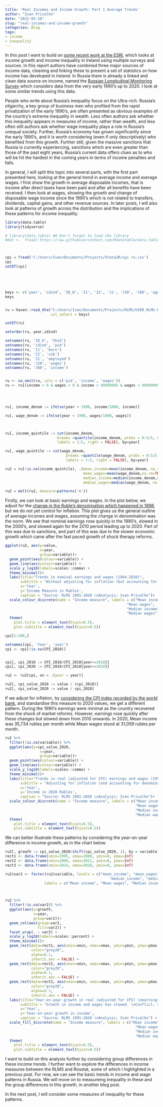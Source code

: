 ```yaml
---
title: 'Real Incomes and Income Growth: Part 1 Average Trends'
author: "Ivan Privalko"
date: "2022-03-10"
slug: "real-incomes-and-income-growth"
categories: Blog
tags:
- income
- inequality
---
```


In this post I want to build on [some recent work at the ESRI](https://www.esri.ie/publications/poverty-income-inequality-and-living-standards-in-ireland-0), which looks at income growth and income inequality  in Ireland using multiple surveys and sources. 
In this report authors have combined three major sources of income data, cleaning and linking these to present a set of statistics on how income has developed in Ireland.
In Russia there is already a linked and clean data source on income, named the [Russian Longitudinal Monitoring Survey](https://rlms-hse.cpc.unc.edu/) which considers data from the very early 1990's up to 2020. 
I look at some similar trends using this data.


People who write about Russia's inequality focus on the Ultra-rich. 
Russia's oligarchy, a key group of business men who profited from the rapid privatization of the early 1990's, are often presented as obvious examples of the country's extreme inequality in wealth.
Less often authors ask whether this inequality appears in measures of income, rather than wealth, and less often still authors ask whether wage inequality plays a role in Russia's unequal society. 
Further, Russia's economy has grown significantly since the early 1990's, and it is worth considering (even if only descriptively) who benefited from this growth.
Further still, given the massive sanctions that Russia is currently experiencing, sanctions which are even greater than those of the past eight years, Russia's current data offers clues as to who will be hit the hardest in the coming years in terms of income penalties and falls. 

In general, I will split this topic into several parts, with the first part presented here, looking at the general trend in average income and average wages.
I first show the growth in average disposable incomes, that is income after direct taxes have been paid and after all benefits have been received. 
I then look at wages, showing the growth and change of disposable wage income since the 1990's which is not related to transfers, dividends, capital gains, and other revenue sources.
In later posts, I will also look at patterns of growth across the distribution and the implications of these patterns for income inequality. 



```r

library(data.table)
library(tidyverse)

# library(data.table) ## Don't forget to load the library
#dat <-  fread('https://raw.githubusercontent.com/Rdatatable/data.table/master/vignettes/flights14.csv')



cpi = fread('C:/Users/Ivan/Documents/Projects/Stata2R/cpi ru.csv')
cpi
setDT(cpi)





keys <- c('year', 'idind', 'ID_H', 'I1', 'I2', 'J1', 'J10', 'J60', 'age')
keys


ru = haven::read_dta("C:/Users/Ivan/Documents/Projects/RLMS/USER_RLMS-HSE_IND_1994_2020_v3_eng.dta",
                     col_select = keys)

setDT(ru)

setorder(ru, year,idind) 

setnames(ru, 'ID_H', 'hhid') 
setnames(ru, 'idind', 'pid') 
setnames(ru, 'I1', 'born') 
setnames(ru, 'I2', 'cob')
setnames(ru, 'J1', 'employed')
setnames(ru, 'J10', 'wages')
setnames(ru, 'J60', 'income')


ru <- na.omit(ru, cols = c('pid', 'income', 'wages'))
ru <- ru[(income > 0 & wages > 0 & income < 99999995 & wages < 99999995), ]




ru[, income_denom := ifelse(year < 1998, income/1000, income)]

ru[, wage_denom := ifelse(year < 1998, wages/1000, wages)]

       

ru[, income_quintile := cut(income_denom, 
                        breaks =quantile(income_denom, probs = 0:5/5, na.rm=TRUE),
                        labels = 1:5, right = FALSE), by=year]

ru[, wage_quintile := cut(wage_denom, 
                            breaks =quantile(wage_denom, probs = 0:5/5, na.rm=TRUE),
                            labels = 1:5, right = FALSE), by=year]

ru2 = ru[!is.na(income_quintile), .(mean_income=mean(income_denom, na.rm=TRUE),
                                    mean_wages=mean(wage_denom,na.rm=TRUE),
                                    median_income=median(income_denom,na.rm=TRUE),
                                    median_wages=median(wage_denom, na.rm=TRUE)), by = .(year)]

ru2 = melt(ru2, measure=patterns('m'))

```



Firstly, we can look at basic earnings and wages.
In the plot below, we adjust for the [change in the Ruble's denomination which happened in 1998](https://en.wikipedia.org/wiki/Monetary_reform_in_Russia,_1998), but we do not yet control for inflation. 
This plot gives us the general outline of average incomes and wages, assuming the change in denomination was the norm.
We see that nominal earnings rose quickly in the 1990's, slowed in the 2000's, and slowed again for the 2010 period leading up to 2020.
Part of this was due to sanctions, and part of this was due to the slower economic growth which came after the fast paced growth of shock therapy reforms. 

```r

ggplot(ru2, aes(y=value,
                x=year,
                group=variable))+
  geom_point(aes(colour=variable)) + 
  geom_line(aes(colour=variable)) +
  scale_y_log10(labels=scales::comma) +
  theme_minimal()+
  labs(title="Trends in nominal earnings and wages (1994-2020)",
       subtitle = "Without adjusting for inflation (but accounting for denominational change) \nnominal earnings have risen steadily since 1994",
       x='Year',
       y='Income Measure in Rubles',
       caption = "Source: RLMS 1991-2020 \nAnalysis: Ivan Privalko")+
  scale_colour_discrete(name = "Income measure", labels = c("Mean income", 
                                                        "Mean wages", 
                                                        "Median income",
                                                        "Median wages")) +
  theme(
    plot.title = element_text(hjust=0.5),
    plot.subtitle = element_text(hjust=0.5))
```
 

```r

cpi[1:200,]

setnames(cpi, 'Year', 'year')
cpi <- cpi[!is.na(CPI_2010)]


cpi[, cpi_2010 := CPI_2010/CPI_2010[year==2010]]
cpi[, cpi_2020 := CPI_2010/CPI_2010[year==2020]]

ru2 <- ru2[cpi, on = .(year = year)]

ru2[, cpi_value_2010 := value / (cpi_2010)]
ru2[, cpi_value_2020 := value / cpi_2020]

```


If we adjust for inflation, by [considering the CPI index recorded by the world bank](https://data.worldbank.org/indicator/FP.CPI.TOTL.ZG?locations=RU), and standardise this measure to 2020 values, we get a different pattern.
During the 1990's earnings were minimal as the country recovered from the shock of market reforms.
However, earnings rose quickly after these changes but slowed down from 2010 onwards. 
In 2020, Mean income was 35,734 rubles per month while Mean wages stood at 31,059 rubles per month.


```r

ru2 %>% 
  filter(!is.na(variable)) %>% 
  ggplot(aes(y=cpi_value_2020,
                x=year,
                group=variable))+
  geom_point(aes(colour=variable)) + 
  geom_line(aes(colour=variable)) +
  scale_y_log10(labels=scales::comma) +
  theme_minimal()+
  labs(title="Trends in real (adjusted for CPI) earnings and wages (1994-2020)",
       subtitle = "Adjusting for inflation (and accounting for denominational change) \nreal earnings have risen since 2000",
       x='Year',
       y='Income in 2020 Rubles',
       caption = "Source: RLMS 1991-2020 \nAnalysis: Ivan Privalko")+
  scale_colour_discrete(name = "Income measure", labels = c("Mean income", 
                                                            "Mean wages", 
                                                            "Median income",
                                                            "Median wages")) +
  theme(
    plot.title = element_text(hjust=0.5),
    plot.subtitle = element_text(hjust=0.5))

```


We can better illustrate these patterns by considering the year-on-year difference in income growth, as in the chart below.


```r
ru2[, growth := cpi_value_2020/shift(cpi_value_2020, 1), by = variable]
rect1 <- data.frame(xmin=1995, xmax=2000, ymin=0, ymax=Inf)
rect2 <- data.frame(xmin=2008, xmax=2012, ymin=0, ymax=Inf)
rect3 <- data.frame(xmin=2014, xmax=2020, ymin=0, ymax=Inf)

ru2$var2 <- factor(ru2$variable, levels = c("mean_income", "mean_wages", 
                                                "median_income", "median_wages"), 
                  labels = c("Mean income", "Mean wages", "Median income", "Median wages"))



ru2 %>%  
  filter(!is.na(var2)) %>% 
  ggplot(aes(y=growth,
             x=year,
             group=var2))+
  geom_col(aes(group=var2,
               fill=var2)) +
  facet_wrap(. ~ var2) +
  scale_y_log10(labels=scales::percent) +
  theme_minimal()+
  geom_rect(data=rect1, aes(xmin=xmin, xmax=xmax, ymin=ymin, ymax=ymax),
            color="grey20",
            alpha=0.1,
            inherit.aes = FALSE) +
  geom_rect(data=rect2, aes(xmin=xmin, xmax=xmax, ymin=ymin, ymax=ymax),
            color="grey20",
            alpha=0.1,
            inherit.aes = FALSE) +
  geom_rect(data=rect3, aes(xmin=xmin, xmax=xmax, ymin=ymin, ymax=ymax),
            color="grey20",
            alpha=0.1,
            inherit.aes = FALSE) +
  labs(title="Year-on-year growth in real (adjusted for CPI) \nearnings and wages (1995-2020)",
       subtitle = "Growth in income and wages has slowed. \nConflict, sanctions, and recessions are roughly highlighted in grey. \nIncome growth is lowest in these periods.",
       x='Year',
       y='Year-on-year growth in income',
       caption = "Source: RLMS 1991-2020 \nAnalysis: Ivan Privalko") +
  scale_fill_discrete(name = "Income measure", labels = c("Mean income", 
                                                            "Mean wages", 
                                                            "Median income",
                                                            "Median wages")) +
  theme(
    plot.title = element_text(hjust=0.5),
    plot.subtitle = element_text(hjust=0.5))

```


I want to build on this analysis further by considering group differences in these income trends. 
I further want to explore the differences in income measures between the RLMS and Rosstat, some of which I highlighted in a previous post. 
For now, we can see the basic trends in income and wage patterns in Russia. 
We will move on to measureing inequality in these and the group differences in this growth, in another blog post. 

In the next post, I will consider some measures of inequality for these patterns. 
